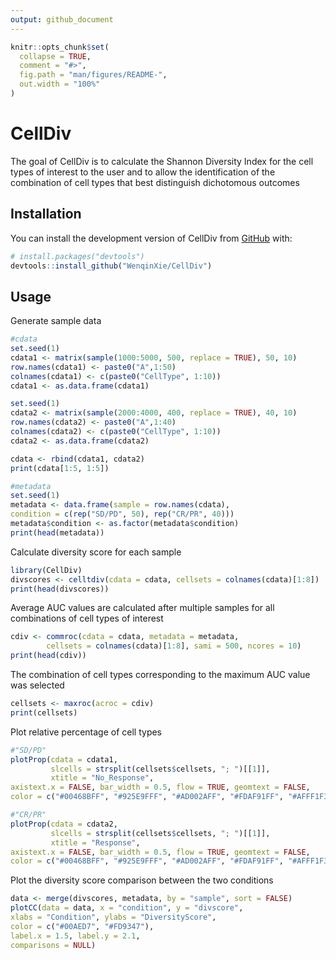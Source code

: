 ```yaml
---
output: github_document
---
```


<!-- README.md is generated from README.Rmd. Please edit that file -->

```r
knitr::opts_chunk$set(
  collapse = TRUE,
  comment = "#>",
  fig.path = "man/figures/README-",
  out.width = "100%"
)
```

# CellDiv

<!-- badges: start -->
<!-- badges: end -->

The goal of CellDiv is to calculate the Shannon Diversity Index for the cell types of interest to the user and to allow the identification of the combination of cell types that best distinguish dichotomous outcomes

## Installation

You can install the development version of CellDiv from [GitHub](https://github.com/) with:

``` r
# install.packages("devtools")
devtools::install_github("WenqinXie/CellDiv")
```

## Usage

Generate sample data
```r
#cdata
set.seed(1)
cdata1 <- matrix(sample(1000:5000, 500, replace = TRUE), 50, 10)
row.names(cdata1) <- paste0("A",1:50)
colnames(cdata1) <- c(paste0("CellType", 1:10))
cdata1 <- as.data.frame(cdata1)

set.seed(1)
cdata2 <- matrix(sample(2000:4000, 400, replace = TRUE), 40, 10)
row.names(cdata2) <- paste0("A",1:40)
colnames(cdata2) <- c(paste0("CellType", 1:10))
cdata2 <- as.data.frame(cdata2)

cdata <- rbind(cdata1, cdata2)
print(cdata[1:5, 1:5])
```

```r
#metadata
set.seed(1)
metadata <- data.frame(sample = row.names(cdata),
condition = c(rep("SD/PD", 50), rep("CR/PR", 40)))
metadata$condition <- as.factor(metadata$condition)
print(head(metadata))
```

Calculate diversity score for each sample
```r
library(CellDiv)
divscores <- celltdiv(cdata = cdata, cellsets = colnames(cdata)[1:8])
print(head(divscores))
```

Average AUC values are calculated after multiple samples for all combinations of cell types of interest
```r
cdiv <- commroc(cdata = cdata, metadata = metadata, 
        cellsets = colnames(cdata)[1:8], sami = 500, ncores = 10)
print(head(cdiv))
```

The combination of cell types corresponding to the maximum AUC value was selected
```r
cellsets <- maxroc(acroc = cdiv)
print(cellsets)
```
Plot relative percentage of cell types
```r
#"SD/PD"
plotProp(cdata = cdata1, 
         slcells = strsplit(cellsets$cellsets, "; ")[[1]], 
         xtitle = "No_Response",
axistext.x = FALSE, bar_width = 0.5, flow = TRUE, geomtext = FALSE,
color = c("#00468BFF", "#925E9FFF", "#AD002AFF", "#FDAF91FF", "#AFFF1F36", "#FDAF352F"))

#"CR/PR"
plotProp(cdata = cdata2, 
         slcells = strsplit(cellsets$cellsets, "; ")[[1]], 
         xtitle = "Response",
axistext.x = FALSE, bar_width = 0.5, flow = TRUE, geomtext = FALSE,
color = c("#00468BFF", "#925E9FFF", "#AD002AFF", "#FDAF91FF", "#AFFF1F36", "#FDAF352F"))
```

Plot the diversity score comparison between the two conditions
```r
data <- merge(divscores, metadata, by = "sample", sort = FALSE)
plotCC(data = data, x = "condition", y = "divscore",
xlabs = "Condition", ylabs = "DiversityScore",
color = c("#00AED7", "#FD9347"),
label.x = 1.5, label.y = 2.1,
comparisons = NULL)
```

